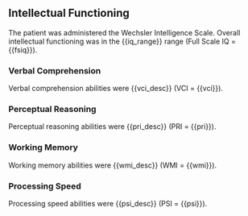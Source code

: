 ## Intellectual Functioning

The patient was administered the Wechsler Intelligence Scale. Overall intellectual functioning was in the {{iq_range}} range (Full Scale IQ = {{fsiq}}).

### Verbal Comprehension
Verbal comprehension abilities were {{vci_desc}} (VCI = {{vci}}).

### Perceptual Reasoning
Perceptual reasoning abilities were {{pri_desc}} (PRI = {{pri}}).

### Working Memory
Working memory abilities were {{wmi_desc}} (WMI = {{wmi}}).

### Processing Speed
Processing speed abilities were {{psi_desc}} (PSI = {{psi}}).
